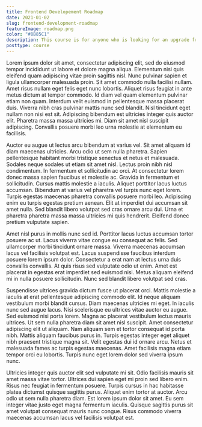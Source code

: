 ```yaml
---
title: Frontend Developement Roadmap
date: 2021-01-02
slug: frontend-development-roadmap
featureImage: roadmap.png
color: "#8B85C1"
description: This course is for anyone who is looking for an upgrade from flexbox to grid.
posttype: course
---
```


Lorem ipsum dolor sit amet, consectetur adipiscing elit, sed do eiusmod tempor incididunt ut labore et dolore magna aliqua. Elementum nisi quis eleifend quam adipiscing vitae proin sagittis nisl. Nunc pulvinar sapien et ligula ullamcorper malesuada proin. Sit amet commodo nulla facilisi nullam. Amet risus nullam eget felis eget nunc lobortis. Aliquet risus feugiat in ante metus dictum at tempor commodo. Id diam vel quam elementum pulvinar etiam non quam. Interdum velit euismod in pellentesque massa placerat duis. Viverra nibh cras pulvinar mattis nunc sed blandit. Nisl tincidunt eget nullam non nisi est sit. Adipiscing bibendum est ultricies integer quis auctor elit. Pharetra massa massa ultricies mi. Diam sit amet nisl suscipit adipiscing. Convallis posuere morbi leo urna molestie at elementum eu facilisis.

Auctor eu augue ut lectus arcu bibendum at varius vel. Sit amet aliquam id diam maecenas ultricies. Arcu odio ut sem nulla pharetra. Sapien pellentesque habitant morbi tristique senectus et netus et malesuada. Sodales neque sodales ut etiam sit amet nisl. Lectus proin nibh nisl condimentum. In fermentum et sollicitudin ac orci. At consectetur lorem donec massa sapien faucibus et molestie ac. Gravida in fermentum et sollicitudin. Cursus mattis molestie a iaculis. Aliquet porttitor lacus luctus accumsan. Bibendum at varius vel pharetra vel turpis nunc eget lorem. Turpis egestas maecenas pharetra convallis posuere morbi leo. Adipiscing enim eu turpis egestas pretium aenean. Elit at imperdiet dui accumsan sit amet nulla. Sed blandit libero volutpat sed cras ornare arcu dui. Urna et pharetra pharetra massa massa ultricies mi quis hendrerit. Eleifend donec pretium vulputate sapien.

Amet nisl purus in mollis nunc sed id. Porttitor lacus luctus accumsan tortor posuere ac ut. Lacus viverra vitae congue eu consequat ac felis. Sed ullamcorper morbi tincidunt ornare massa. Viverra maecenas accumsan lacus vel facilisis volutpat est. Lacus suspendisse faucibus interdum posuere lorem ipsum dolor. Consectetur a erat nam at lectus urna duis convallis convallis. At quis risus sed vulputate odio ut enim. Amet est placerat in egestas erat imperdiet sed euismod nisi. Metus aliquam eleifend mi in nulla posuere sollicitudin. Nunc sed blandit libero volutpat sed cras.

Suspendisse ultrices gravida dictum fusce ut placerat orci. Mattis molestie a iaculis at erat pellentesque adipiscing commodo elit. Id neque aliquam vestibulum morbi blandit cursus. Diam maecenas ultricies mi eget. In iaculis nunc sed augue lacus. Nisi scelerisque eu ultrices vitae auctor eu augue. Sed euismod nisi porta lorem. Magna ac placerat vestibulum lectus mauris ultrices. Ut sem nulla pharetra diam sit amet nisl suscipit. Amet consectetur adipiscing elit ut aliquam. Nam aliquam sem et tortor consequat id porta nibh. Mattis aliquam faucibus purus in. Turpis egestas integer eget aliquet nibh praesent tristique magna sit. Velit egestas dui id ornare arcu. Netus et malesuada fames ac turpis egestas maecenas. Amet facilisis magna etiam tempor orci eu lobortis. Turpis nunc eget lorem dolor sed viverra ipsum nunc.

Ultricies integer quis auctor elit sed vulputate mi sit. Odio facilisis mauris sit amet massa vitae tortor. Ultrices dui sapien eget mi proin sed libero enim. Risus nec feugiat in fermentum posuere. Turpis cursus in hac habitasse platea dictumst quisque sagittis purus. Aliquet enim tortor at auctor. Arcu odio ut sem nulla pharetra diam. Est lorem ipsum dolor sit amet. Eu sem integer vitae justo eget magna fermentum iaculis. Quisque sagittis purus sit amet volutpat consequat mauris nunc congue. Risus commodo viverra maecenas accumsan lacus vel facilisis volutpat est.
